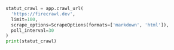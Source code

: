 ```python Python
statut_crawl = app.crawl_url(
  'https://firecrawl.dev', 
  limit=100, 
  scrape_options=ScrapeOptions(formats=['markdown', 'html']),
  poll_interval=30
)
print(statut_crawl)
```
